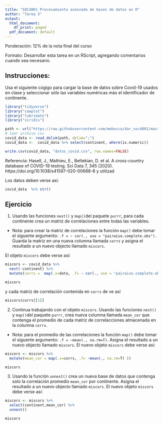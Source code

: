 ```yaml
---
title: "SOC4001 Procesamiento avanzado de bases de datos en R"
author: "Tarea 5"
output:
  html_document:
    df_print: paged
  pdf_document: default
---
```


Ponderación: 12% de la nota final del curso

Formato: Desarrollar esta tarea en un RScript, agregando comentarios cuando sea necesario. 


## Instrucciones:

Usa el siguiente cógigo para cargar la base de datos sobre Covid-19 usados en clase y seleccionar sólo las variables numéricas más el identificador de continente.

```r
library("tidyverse")
library("cowplot")
library("lubridate")
library("viridis")

path <- url("https://raw.githubusercontent.com/mebucca/dar_soc4001/master/slides/class_12/covid_data.csv")
# leer archivo csv
covid_data <- read_delim(path, delim=";")
covid_data <-  covid_data %>% select(continent, where(is.numeric))

write.csv(covid_data, "datos_covid.csv", row.names=FALSE)
```

Referencia: Hasell, J., Mathieu, E., Beltekian, D. et al. A cross-country database of COVID-19 testing. Sci Data 7, 345 (2020). https://doi.org/10.1038/s41597-020-00688-8 y utilizad

Los datos deben verse así:

```r
covid_data  %>% str()
```

## Ejercicio

1. Usando las funciones `nest()` y `map()`del paquete `purrr`, para cada continente crea un matriz de correlaciones entre todas las variables.

* Nota: para crear la matriz de correlaciones la función `map()` debe tomar el siguente argumento: `.f = ~ cor(., use = "pairwise.complete.obs")`. Guarda la matriz en una nueva columna llamada `corrs` y asigna el resultado a un nuevo objecto llamado `miscors`.

El objeto `miscors` debe verse así:

```r
miscors <- covid_data %>%  
  nest(-continent) %>%
  mutate(corrs =  map(.x=data, .f= ~ cor(., use = "pairwise.complete.obs"))) 

miscors
```
y cada matriz de correlación contenida en `corrs` de ve así

```r
miscors$corrs[[1]]
```

2. Continua trabajando con el objeto `miscors`. Usando las funciones `nest()` y `map()`del paquete `purrr`, crea nueva columna llamada `mean_cor` que contenga el promedio de cada matriz de correlacciones almacenada en la columna `corrs`.

* Nota: para el promedio de las correlaciones la función `map()` debe tomar el siguente argumento: `.f = ~mean(., na.rm=T)`. Asigna el resultado a un nuevo objecto llamado `miscors`. El nuevo objeto `miscors` debe verse así:

```r
miscors <- miscors %>%
  mutate(mean_cor = map(.x=corrs, .f= ~mean(., na.rm=T) ))

miscors
```


3. Usando la función `unnest()` crea un nueva base de datos que contenga solo la correlación promedio `mean_cor` por continente.  Asigna el resultado a un nuevo objecto llamado `miscors`. El nuevo objeto `miscors` debe verse así:

```r

miscors <- miscors %>%
  select(continent,mean_cor) %>%
  unnest()

miscors
```
